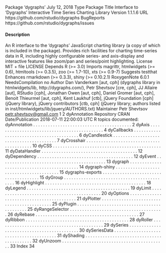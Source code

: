 Package ‘dygraphs’
July 12, 2018
Type Package
Title Interface to 'Dygraphs' Interactive Time Series Charting Library
Version 1.1.1.6
URL https://github.com/rstudio/dygraphs
BugReports https://github.com/rstudio/dygraphs/issues

#### Description
 An R interface to the 'dygraphs' JavaScript charting library
(a copy of which is included in the package). Provides rich facilities
for charting time-series data in R, including highly configurable
series- and axis-display and interactive features like zoom/pan and
series/point highlighting.
License MIT + file LICENSE
Depends R (>= 3.0)
Imports magrittr, htmlwidgets (>= 0.6), htmltools (>= 0.3.5), zoo (>=
1.7-10), xts (>= 0.9-7)
Suggests testthat
Enhances rmarkdown (>= 0.3.3), shiny (>= 0.10.2.1)
RoxygenNote 6.0.1
NeedsCompilation no
Author Dan Vanderkam [aut, cph] (dygraphs library in htmlwidgets/lib,
http://dygraphs.com/),
Petr Shevtsov [cre, cph],
JJ Allaire [aut],
RStudio [cph],
Jonathan Owen [aut, cph],
Daniel Gromer [aut, cph],
Benoit Thieurmel [aut, cph],
Kent Laukhuf [ctb],
jQuery Foundation [cph] (jQuery library),
jQuery contributors [ctb, cph] (jQuery library; authors listed in
inst/htmlwidgets/lib/jquery/AUTHORS.txt)
Maintainer Petr Shevtsov <petr.shevtsov@gmail.com>
1
2 dyAnnotation
Repository CRAN
Date/Publication 2018-07-11 22:00:03 UTC
R topics documented:
dyAnnotation . . . . . . . . . . . . . . . . . . . . . . . . . . . . . . . . . . . . . . . . 2
dyAxis . . . . . . . . . . . . . . . . . . . . . . . . . . . . . . . . . . . . . . . . . . . . 4
dyCallbacks . . . . . . . . . . . . . . . . . . . . . . . . . . . . . . . . . . . . . . . . . 6
dyCandlestick . . . . . . . . . . . . . . . . . . . . . . . . . . . . . . . . . . . . . . . . 7
dyCrosshair . . . . . . . . . . . . . . . . . . . . . . . . . . . . . . . . . . . . . . . . . 10
dyCSS . . . . . . . . . . . . . . . . . . . . . . . . . . . . . . . . . . . . . . . . . . . . 11
dyDataHandler . . . . . . . . . . . . . . . . . . . . . . . . . . . . . . . . . . . . . . . 12
dyDependency . . . . . . . . . . . . . . . . . . . . . . . . . . . . . . . . . . . . . . . 12
dyEvent . . . . . . . . . . . . . . . . . . . . . . . . . . . . . . . . . . . . . . . . . . . 13
dygraph . . . . . . . . . . . . . . . . . . . . . . . . . . . . . . . . . . . . . . . . . . . 14
dygraph-shiny . . . . . . . . . . . . . . . . . . . . . . . . . . . . . . . . . . . . . . . . 15
dygraphs-exports . . . . . . . . . . . . . . . . . . . . . . . . . . . . . . . . . . . . . . 15
dyGroup . . . . . . . . . . . . . . . . . . . . . . . . . . . . . . . . . . . . . . . . . . . 16
dyHighlight . . . . . . . . . . . . . . . . . . . . . . . . . . . . . . . . . . . . . . . . . 18
dyLegend . . . . . . . . . . . . . . . . . . . . . . . . . . . . . . . . . . . . . . . . . . 19
dyLimit . . . . . . . . . . . . . . . . . . . . . . . . . . . . . . . . . . . . . . . . . . . 20
dyOptions . . . . . . . . . . . . . . . . . . . . . . . . . . . . . . . . . . . . . . . . . . 21
dyPlotter . . . . . . . . . . . . . . . . . . . . . . . . . . . . . . . . . . . . . . . . . . . 25
dyPlugin . . . . . . . . . . . . . . . . . . . . . . . . . . . . . . . . . . . . . . . . . . . 25
dyRangeSelector . . . . . . . . . . . . . . . . . . . . . . . . . . . . . . . . . . . . . . 26
dyRebase . . . . . . . . . . . . . . . . . . . . . . . . . . . . . . . . . . . . . . . . . . 27
dyRibbon . . . . . . . . . . . . . . . . . . . . . . . . . . . . . . . . . . . . . . . . . . 28
dyRoller . . . . . . . . . . . . . . . . . . . . . . . . . . . . . . . . . . . . . . . . . . . 29
dySeries . . . . . . . . . . . . . . . . . . . . . . . . . . . . . . . . . . . . . . . . . . . 30
dySeriesData . . . . . . . . . . . . . . . . . . . . . . . . . . . . . . . . . . . . . . . . 31
dyShading . . . . . . . . . . . . . . . . . . . . . . . . . . . . . . . . . . . . . . . . . . 32
dyUnzoom . . . . . . . . . . . . . . . . . . . . . . . . . . . . . . . . . . . . . . . . . . 33
Index 34


